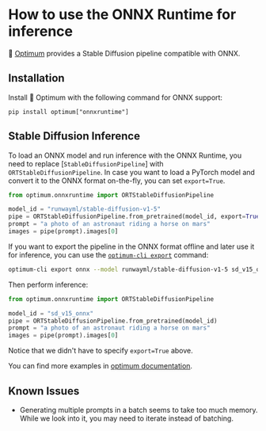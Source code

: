 <!--Copyright 2023 The HuggingFace Team. All rights reserved.

Licensed under the Apache License, Version 2.0 (the "License"); you may not use this file except in compliance with
the License. You may obtain a copy of the License at

http://www.apache.org/licenses/LICENSE-2.0

Unless required by applicable law or agreed to in writing, software distributed under the License is distributed on
an "AS IS" BASIS, WITHOUT WARRANTIES OR CONDITIONS OF ANY KIND, either express or implied. See the License for the
specific language governing permissions and limitations under the License.
-->


# How to use the ONNX Runtime for inference

🤗 [Optimum](https://github.com/huggingface/optimum-intel) provides a Stable Diffusion pipeline compatible with ONNX. 

## Installation

Install 🤗 Optimum with the following command for ONNX support:

```
pip install optimum["onnxruntime"]
```

## Stable Diffusion Inference

To load an ONNX model and run inference with the ONNX Runtime, you need to replace [`StableDiffusionPipeline`] with `ORTStableDiffusionPipeline`. In case you want to load
a PyTorch model and convert it to the ONNX format on-the-fly, you can set `export=True`.

```python
from optimum.onnxruntime import ORTStableDiffusionPipeline

model_id = "runwayml/stable-diffusion-v1-5"
pipe = ORTStableDiffusionPipeline.from_pretrained(model_id, export=True)
prompt = "a photo of an astronaut riding a horse on mars"
images = pipe(prompt).images[0]
```

If you want to export the pipeline in the ONNX format offline and later use it for inference,
you can use the [`optimum-cli export`](https://huggingface.co/docs/optimum/main/en/exporters/onnx/usage_guides/export_a_model#exporting-a-model-to-onnx-using-the-cli) command: 

```bash
optimum-cli export onnx --model runwayml/stable-diffusion-v1-5 sd_v15_onnx/
```

Then perform inference:

```python 
from optimum.onnxruntime import ORTStableDiffusionPipeline

model_id = "sd_v15_onnx"
pipe = ORTStableDiffusionPipeline.from_pretrained(model_id)
prompt = "a photo of an astronaut riding a horse on mars"
images = pipe(prompt).images[0]
```

Notice that we didn't have to specify `export=True` above.

You can find more examples in [optimum documentation](https://huggingface.co/docs/optimum/).

## Known Issues

- Generating multiple prompts in a batch seems to take too much memory. While we look into it, you may need to iterate instead of batching.
